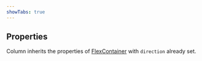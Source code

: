 ```yaml
---
showTabs: true
---
```


## Properties

Column inherits the properties of [FlexContainer](/uilib/components/layout/FlexContainer/properties) with `direction` already set.

